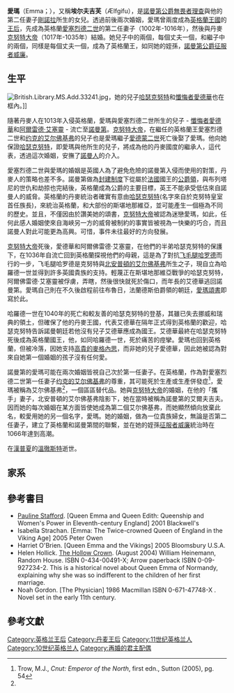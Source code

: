 {{Link style|time=2015-12-12T05:12:18+00:00}}
{{NoteTA |G1=Country |1=zh-cn:埃玛;zh-tw:愛瑪;}}
{{infobox royalty
|name=諾曼第的愛瑪
|birth_date=985年
|birth_place=[[諾曼第|諾曼第]]
|death_date={{death date and age|1052|3|6|985|1|1}}
|death_place=[[溫徹斯特|溫徹斯特]]
|spouse={{marriage|[[決策無方者埃塞爾雷德|決策無方者埃塞爾雷德]]|1002|1014}}<br>{{marriage|[[克努特大帝|克努特大帝]]|1016|1035}}
|issue=[[懺悔者愛德華|懺悔者愛德華]]<br>布洛涅伯爵夫人戈達<br>阿爾弗雷德·艾特林<br>[[哈德克努特|哈德克努特]]<br>德國王后德斯奇
|father=諾曼第公爵[[理查一世_(諾曼第)|無畏者理查]]
|mother=剛諾拉
|succession=[[英格蘭君主配偶列表|英格蘭王后]]
|reign=1002-1013年12月25日
|predecessor=Ælfgifu of York
|successor=傲慢的西格麗德
|reign1=1014年2月3日-1016年4月23日
|predecessor1=傲慢的西格麗德
|successor1=埃爾奇斯
|reign2=1017-1035年11月12日
|predecessor2=埃爾奇斯
|successor2=威塞克斯的伊迪絲
}}

'''愛瑪'''（Emma；{{bd|980年代|約985年|1052年|3月6日|catIdx=R}}），又稱'''埃尔夫吉芙'''（Ælfgifu），是[[諾曼第公爵|諾曼第公爵]][[理查一世_(諾曼第)|無畏者理查]]與他的第二任妻子[[:en:Gunnora|剛諾拉]]所生的女兒。透過前後兩次婚姻，愛瑪曾兩度成為[[英格蘭王國|英格蘭王國]]的[[王后|王后]]，先成為英格蘭[[愛塞烈德二世|愛塞烈德二世]]的第二任妻子（1002年-1016年），然後與丹麥[[克努特大帝|克努特大帝]]（1017年-1035年）結婚。她兒子中的兩個，每個丈夫一個，和繼子中的兩個，同樣是每個丈夫一個，成為了英格蘭王，如同她的姪孫，[[諾曼第公爵|諾曼第公爵]][[征服者威廉|征服者威廉]]。

== 生平 ==
[[File:British.Library.MS.Add.33241.jpg|right]]，她的兒子[[:en:Harthacanute|哈瑟克努特]]和[[懺悔者愛德華|懺悔者愛德華]]也在框內。]]

隨著丹麥人在1013年入侵英格蘭，愛瑪與愛塞烈德二世所生的兒子 - [[懺悔者愛德華|懺悔者愛德華]]和[[:en:Alfred_Atheling|阿爾雷德·艾塞靈]] - 流亡至[[諾曼第|諾曼第]]。[[克努特大帝|克努特大帝]]，在繼任的英格蘭王愛塞烈德二世和[[:en:Ælfgifu_of_York|约克的艾尔佛基弗]]的兒子也是愛瑪繼子[[剛勇者愛德蒙|愛德蒙二世]]死亡後娶了愛瑪。他向她保證[[:en:Harthacanute|哈瑟克努特]]，即愛瑪與他所生的兒子，將成為他的丹麥國度的繼承人，這代表，透過這次婚姻，安撫了[[諾曼人|諾曼人]]的介入。

愛塞烈德二世與愛瑪的婚姻是英國人為了避免危險的諾曼第入侵而使用的對策，丹麥人的策略也差不多。諾曼第做為[[封建制度|封建制度]]下從屬於[[法國|法國]]國王的[[公爵領|公爵領]]，與布列塔尼的世仇和劫掠也完結後，英格蘭成為公爵的主要目標，英王不能承受低估來自諾曼人的威脅。英格蘭的丹麥統治者確實有意由[[:en:Harthacanute|哈瑟克努特]](名字來自於克努特皇室首任族長)，來統治英格蘭，和大部份的斯堪地那維亞，並可能產生一個極為不同的歷史。並且，不僅因由於讚美她的頌書，[[克努特大帝|克努特大帝]]被認為迷戀愛瑪，如此，任何此感人婚姻使來自海峽另一方的威脅被制約的事實皆被視為一快樂的巧合，而且諾曼人對此可能更為高興。可惜，事件未往最好的方向發展。

[[克努特大帝|克努特大帝]]死後，愛德華和阿爾佛雷德‧艾塞靈，在他們的半弟哈瑟克努特的保護下，在1036年自流亡回到英格蘭探視他們的母親，這是為了對抗[[飞毛腿哈罗德|飞毛腿哈罗德]]而行的一步，飞毛腿哈罗德是克努特與[[:en:Aelfgifu_of_Northampton|北安普頓的艾尔佛基弗]]所生之子，現自立為哈羅德一世並得到許多英國貴族的支持。輕蔑正在斯堪地那維亞戰爭的哈瑟克努特，阿爾佛雷德‧艾塞靈被俘虜，弄瞎，然後很快就死於傷口，而年長的艾德華逃回諾曼第。愛瑪自己則在不久後啟程前往布魯日，法蘭德斯伯爵領的朝廷，[[:en:Encomium_Emmae|愛瑪頌書]]即寫於此。

哈羅德一世在1040年的死亡和較友善的哈瑟克努特的登基，其雖已失去挪威和瑞典的領土，但確保了他的丹麥王國，代表艾德華在隔年正式得到英格蘭的歡迎，哈瑟克努特告訴諾曼朝廷若他沒有兒子艾德華應成為國王。艾德華最終在哈瑟克努特死後成為英格蘭國王，他，如同哈羅德一世，死於痛苦的痙攣。愛瑪也回到英格蘭，但被冷落，因她支持[[:en:Magnus_the_Noble|高貴的麥格內思]]，而非她的兒子愛德華，因此她被認為對來自她第一個婚姻的孩子沒有任何愛。

諾曼第的愛瑪可能在兩次婚姻皆視自己次於第一任妻子。在英格蘭，作為對愛塞烈德二世第一任妻子[[:en:Ælfgifu_of_York|约克的艾尔佛基弗]]的尊重，其可能死於生產或生產併發症<ref name=cnut>Trow, M.J., ''Cnut: Emperor of the North'', first edn., Sutton (2005), pg. 54</ref>，愛瑪被稱為艾尔佛基弗<ref name=cnut/>，一個區區替代品。她與[[克努特大帝|克努特大帝]]的婚姻，在他的「攜手」妻子，北安普頓的艾尔佛基弗陰影下，她在當時被稱為諾曼第的艾爾夫吉夫。因而她的每次婚姻在某方面皆使她成為第二個艾尔佛基弗，而她顯然傾向放棄此名，較愛用她的另一個名字，愛瑪。她的婚姻，做為一位貴族婦女，無論是否第二任妻子，建立了英格蘭和諾曼第間的聯繫，並在她的姪孫[[征服者威廉|征服者威廉]]統治時在1066年達到高潮。

在[[漢普夏|漢普夏]]的[[溫徹斯特|溫徹斯特]]逝世。

== 家系 ==
{{familytree/start}}
{{familytree | BLU | | MIE |v| DUB | | |  WI |V| SPR |BLU=[[蓝牙哈拉尔德|蓝牙哈拉尔德]]|MIE=[[梅什科一世|梅什科一世]]|DUB=[[:en:Dubrawka|Dubrawka]]|WI=[[:en:William_I_of_Normandy|William]]|SPR=[[:en:Sprota_of_Senlis|Sprota]]}}
{{familytree | |!| | | | | |!| | | | | | | | |:| | | |}}
{{familytree | | SWE |v| UNK | | | | GUN |v| RIC |SWE=[[斯温|斯温]]|UNK=[[:en:Gunhilda|Gunhilda]]|GUN=[[:en:Gunnora|Gunnora]]|RIC=[[理查一世_(諾曼第)|理查一世]]|}}
{{familytree | | | | |!| | | | |,|-|-|-|-|^|-|-|-|-|-|-|-|.}}
{{familytree | AEL |v| CAN |v| EMM |v| ETH |v| AII | | | | RII |v| JUD |AEL=[[:en:Aelgifu_of_Northampton|Aelgifu of Northampton]]|CAN=[[克努特大帝|克努特大帝]]|EMM='''諾曼第的愛瑪'''|ETH=[[愛塞烈德二世|愛塞烈德二世]]|AII=[[:en:Ælfgifu_of_York|约克的艾尔佛基弗]]|RII=[[理查二世_(諾曼第)|理查二世]]|JUD=[[:en:Judith_of_Brittany|Judith]]}}
{{familytree | | |,|^|.| | |)|-|.| |)|-|.| |`|.| | | | | | | | |!| | | | | |}}
{{familytree | SWE | | HARE|!| CUN |!| ALF | | EDM |v|  AL | | ROB |V| HER |SWE=[[:en:Sweyn_Knutsson|Sweyn Knutsson]]|HARE=[[飞毛腿哈罗德|飞毛腿哈罗德]]|CUN=[[:en:Gunhilda_of_Denmark|Gunhilda of Denmark]]|ALF=[[:en:Alfred_Atheling|阿爾佛烈德·艾斯林]]|EDM=[[剛勇者愛德蒙|剛勇者愛德蒙]]|AL=Ealdgyth|ROB=[[罗贝尔一世_(诺曼底)|罗贝尔一世]]|HER=[[:en:Herleva|Herleva]]}}
{{familytree | | | | | | | |`|-|.| |!| | | | | | | |`|.| | | | | | |:|}}
{{familytree | GYT |v| GODW| | HAR |`|-|-|-|-|-|.| |EDW|v|AGA| |WIL|v|MAT|GYT=[[:en:Gytha_Thorkelsdóttir|Gytha Thorkelsdóttir]]+|GODW=[[戈德温_(威塞克斯伯爵)|威塞克斯伯爵戈德温]]|HAR=[[哈德克努特|哈德克努特]]|EDW=[[流亡者爱德华|流亡者爱德华]]|AGA=[[:en:Agatha,_wife_of_Edward_the_Exile|Agatha]]|WIL=[[征服者威廉|征服者威廉]]|MAT=[[弗兰德的玛蒂尔达|弗兰德的玛蒂尔达]]}}
{{familytree |,|-|-|^|-|v|-|-|v|-|-|v|-|.| | | |!| | | | |)|-|v|-|-|-|.| |!}}
{{familytree |SWE| |HAR| |TOS|!|EDD|-|ED| |AE| |!| | |CRI|!|SWE=[[:en:Sweyn_Godwinson|Sweyn]]|HAR=[[哈罗德·戈德温森|哈罗德二世]]|TOS=[[:en:Tostig_Godwinson|Tostig]]|EDD=[[:en:Edith_of_Wessex|Edith]]|ED=[[懺悔者愛德華|懺悔者愛德華]]|AE=[[显贵者埃德加|显贵者埃德加]]|CRI=[[:en:Cristina,_daughter_of_Edward_the_Exile|Cristina]]}}
{{familytree | | | | | | | | | | | |!| | | | | | | | | | | | |!| | | | | |!}}
{{familytree | | | | | | | | | | |OTH| | | | | | |MAL|v|MAR| | | | |!|OTH=[[:en:Gyrth_Godwinson|Gyrth]], [[:en:Gunhilda_of_Wessex|Gunnhilda]], [[:en:Ælfgifu_of_Wessex|Aelfgifu]], [[:en:Leofwine_Godwinson|Leofwine]] & [[:en:Wulfnoth_Godwinson|Wulfnoth]]|MAL=[[马尔科姆三世|马尔科姆三世]]|MAR=[[:en:Saint_Margaret_of_Scotland|Margaret]]}}
{{familytree | | | | | | | | | | | | | | | | | | | | | | |)|-|-|.| | | | |!}}
{{familytree | | | | | | | | | | | | | | | | | | | | | |OTH| |EDI|-|HEN|OTH=Other children|EDI=[[:en:Matilda_of_Scotland|Edith of Scotland]]|HEN=[[亨利一世_(英格兰)|亨利一世]]}}
{{familytree/end}}

== 參考書目 ==
*[[Pauline_Stafford|Pauline Stafford]]. [Queen Emma and Queen Edith: Queenship and Women's Power in Eleventh-century England] 2001 Blackwell's
*Isabella Strachan. [Emma: The Twice-crowned Queen of England in the Viking Age] 2005 Peter Owen
*Harriet O'Brien. [Queen Emma and the Vikings] 2005 Bloomsbury U.S.A.
*Helen Hollick. [http://www.helenhollick.net/revuemma.html The Hollow Crown]{{Wayback|url=http://www.helenhollick.net/revuemma.html |date=20071217171530 }}. (August 2004) William Heinemann, Random House.  ISBN 0-434-00491-X; Arrow paperback  ISBN 0-09-927234-2. This is a historical novel about Queen Emma of Normandy, explaining why she was so indifferent to the children of her first marriage.
*Noah Gordon. [The Physician] 1986 Macmillan ISBN 0-671-47748-X . Novel set in the early 11th century.

== 參考文獻 ==
{{reflist}}

{{Authority control}}
{{DEFAULTSORT: Emma}}
[[Category:英格兰王后|Category:英格兰王后]]
[[Category:丹麦王后|Category:丹麦王后]]
[[Category:11世纪英格兰人|Category:11世纪英格兰人]]
[[Category:10世纪英格兰人|Category:10世纪英格兰人]]
[[Category:再婚的君主配偶|Category:再婚的君主配偶]]